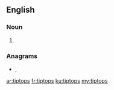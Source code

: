 {{also|tip-tops}}
==English==

===Noun===
{{head|en|noun plural form}}

# {{plural of|tiptop|lang=en}}

===Anagrams===
* {{l|en|pit stop}}, {{l|en|pitstop}}

[[ar:tiptops]]
[[fr:tiptops]]
[[ku:tiptops]]
[[my:tiptops]]
